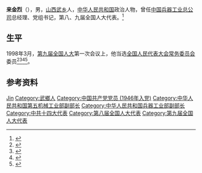 '''来金烈'''（{{bd|1928年|10月|2006年|7月21日}}），男，[[山西|山西]][[武乡|武乡]]人，[[中华人民共和国|中华人民共和国]]政治人物，曾任[[中国兵器工业总公司|中国兵器工业总公司]]总经理、党组书记，第八、九届全国人大代表。<ref>{{Cite book|title=中华人民共和国职官志|author=何虎生, 李耀东, 向常福主编|publisher=中国社会出版社|year=2003|isbn=9787800883934|location=北京|pages=}}</ref>

== 生平 ==
1998年3月，[[第九届全国人民代表大会|第九届全国人大]]第一次会议上，他当选[[全国人民代表大会常务委员会|全国人民代表大会常务委员会]]委员<ref>{{Cite book|title=新中国50年 中|last=韩泰华主编|publisher=[[红旗出版社|红旗出版社]]|year=1999.11|isbn=7-5051-0423-3|location=北京|pages=897}}</ref><ref>{{Cite book|title=第九届全国人民代表大会及其常务委员会会议大事记 1998．3-2003．2|last=全国人大常委会办公厅秘书一局编|publisher=[[中国民主法制出版社|中国民主法制出版社]]|year=2004.01|isbn=7-80078-793-1|location=北京|pages=405}}</ref><ref>{{Cite book|title=中华人民共和国年鉴 1998 总第18期|last=中华人民共和国年鉴编辑部编辑|publisher=[[中国年鉴社|中国年鉴社]]|year=1999.01|isbn=7-80056-903-9|location=|pages=41}}</ref><ref>{{Cite book|title=中华人民共和国通鉴|last=龙德，蔡翔主编|publisher=[[辽宁人民出版社|辽宁人民出版社]]|year=2000.12|isbn=7-205-04473-1|location=沈阳|pages=1832}}</ref>。

== 参考资料 ==
{{reflist}}

{{Authority control}}
{{DEFAULTSORT:Lai来}}
[[Category:来姓|Jin]]
[[Category:武鄉人|Category:武鄉人]]
[[Category:中国共产党党员_(1946年入党)|Category:中国共产党党员 (1946年入党)]]
[[Category:中华人民共和国第五机械工业部副部长|Category:中华人民共和国第五机械工业部副部长]]
[[Category:中华人民共和国兵器工业部副部长|Category:中华人民共和国兵器工业部副部长]]
[[Category:中共十四大代表|Category:中共十四大代表]]
[[Category:第八届全国人大代表|Category:第八届全国人大代表]]
[[Category:第九届全国人大代表|Category:第九届全国人大代表]]

{{中国人物小作品}}
